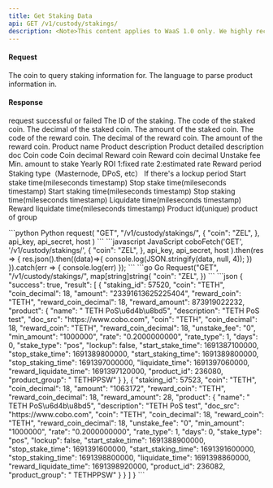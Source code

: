 ```yaml
---
title: Get Staking Data
api: GET /v1/custody/stakings/ 
description: <Note>This content applies to WaaS 1.0 only. We highly recommend that you upgrade to [WaaS 2.0](https://www.cobo.com/developers/v2/guides/overview/introduction).</Note> This endpoint returns a list of staking information for a given coin and language. The response includes staking ID, coin, decimal, amount, reward coin, reward coin decimal, reward amount, and product information. The product information is parsed based on the language parameter.
---
```

#### Request
<ParamField query="coin" type="String" >The coin to query staking information for.</ParamField>
<ParamField query="language" type="String" >The language to parse product information in.</ParamField>

#### Response
<ResponseField name="success" type="bool">request successful or failed</ResponseField>
<ResponseField name="result" type="object[]">
  <Expandable title="object">
    <ResponseField name="staking_id" type="Int" >The ID of the staking.</ResponseField>
    <ResponseField name="coin" type="String" >The code of the staked coin.</ResponseField>
    <ResponseField name="coin_decimal" type="Int" >The decimal of the staked coin.</ResponseField>
    <ResponseField name="amount" type="Int" >The amount of the staked coin.</ResponseField>
    <ResponseField name="reward_coin" type="String" >The code of the reward coin.</ResponseField>
    <ResponseField name="reward_coin_decimal" type="Int" >The decimal of the reward coin.</ResponseField>
    <ResponseField name="reward_amount" type="String" >The amount of the reward coin.</ResponseField>
    <ResponseField name="product" type="object" >
        <Expandable title="object">
            <ResponseField name="name" type="String" >Product name</ResponseField>
            <ResponseField name="description" type="String" >Product description</ResponseField>
            <ResponseField name="doc_src" type="String" >Product detailed description doc</ResponseField>
            <ResponseField name="coin" type="String" >Coin code</ResponseField>
            <ResponseField name="coin_decimal" type="Int" >Coin decimal</ResponseField>
            <ResponseField name="reward_coin" type="String" >Reward coin</ResponseField>
            <ResponseField name="reward_coin_decimal" type="Int" >Reward coin decimal</ResponseField>
            <ResponseField name="unstake_fee" type="String" >Unstake fee</ResponseField>
            <ResponseField name="min_amount" type="String" >Min. amount to stake</ResponseField>
            <ResponseField name="rate" type="String" >Yearly ROI</ResponseField>
            <ResponseField name="rate_type" type="Int" >1:fixed rate 2:estimated rate</ResponseField>
            <ResponseField name="days" type="Int" >Reward period</ResponseField>
            <ResponseField name="stake_type" type="String" >Staking type（Masternode, DPoS, etc）</ResponseField>
            <ResponseField name="lockup" type="Bool" >If there's a lockup period</ResponseField>
            <ResponseField name="start_stake_time" type="Int" >Start stake time(mileseconds timestamp)</ResponseField>
            <ResponseField name="stop_stake_time" type="Int" >Stop stake time(mileseconds timestamp)</ResponseField>
            <ResponseField name="start_staking_time" type="Int" >Start staking time(mileseconds timestamp)</ResponseField>
            <ResponseField name="stop_staking_time" type="Int" >Stop staking time(mileseconds timestamp)</ResponseField>
            <ResponseField name="liquidate_time" type="Int" >Liquidate time(mileseconds timestamp)</ResponseField>
            <ResponseField name="reward_liquidate_time" type="Int" >Reward liquidate time(mileseconds timestamp)</ResponseField>
            <ResponseField name="product_id" type="Int" >Product id(unique)</ResponseField>
            <ResponseField name="product_group" type="String" >product of group </ResponseField>
        </Expandable>
    </ResponseField>
  </Expandable>
</ResponseField>

<RequestExample>
```python Python
request(
    "GET",
    "/v1/custody/stakings/",
    {
        "coin": "ZEL",
    },
    api_key, api_secret, host
)
```
```javascript JavaScript
coboFetch('GET', '/v1/custody/stakings/',
        {
            "coin": "ZEL",
        },
        api_key, api_secret, host
    ).then(res => {
        res.json().then((data)=>{
            console.log(JSON.stringify(data, null, 4));
        })
    }).catch(err => {
        console.log(err)
    });
```
```go Go
Request("GET", "/v1/custody/stakings/", map[string]string{
    "coin": "ZEL",
})
```
</RequestExample>

<ResponseExample>
```json
{
  "success": true,
  "result": [
  {
    "staking_id": 57520,
    "coin": "TETH",
    "coin_decimal": 18,
    "amount": "23391613625225404",
    "reward_coin": "TETH",
    "reward_coin_decimal": 18,
    "reward_amount": 873919022232,
    "product": {
      "name": " TETH PoS\u6d4b\u8bd5",
      "description": "TETH PoS test",
      "doc_src": "https://www.cobo.com",
      "coin": "TETH",
      "coin_decimal": 18,
      "reward_coin": "TETH",
      "reward_coin_decimal": 18,
      "unstake_fee": "0",
      "min_amount": "1000000",
      "rate": "0.2000000000",
      "rate_type": 1,
      "days": 0,
      "stake_type": "pos",
      "lockup": false,
      "start_stake_time": 1691387100000,
      "stop_stake_time": 1691389800000,
      "start_staking_time": 1691389800000,
      "stop_staking_time": 1691397000000,
      "liquidate_time": 1691397060000,
      "reward_liquidate_time": 1691397120000,
      "product_id": 236080,
      "product_group": " TETHPPSW"
    }
  },
  {
    "staking_id": 57523,
    "coin": "TETH",
    "coin_decimal": 18,
    "amount": "1063172",
    "reward_coin": "TETH",
    "reward_coin_decimal": 18,
    "reward_amount": 28,
    "product": {
      "name": " TETH PoS\u6d4b\u8bd5",
      "description": "TETH PoS test",
      "doc_src": "https://www.cobo.com",
      "coin": "TETH",
      "coin_decimal": 18,
      "reward_coin": "TETH",
      "reward_coin_decimal": 18,
      "unstake_fee": "0",
      "min_amount": "1000000",
      "rate": "0.2000000000",
      "rate_type": 1,
      "days": 0,
      "stake_type": "pos",
      "lockup": false,
      "start_stake_time": 1691388900000,
      "stop_stake_time": 1691391600000,
      "start_staking_time": 1691391600000,
      "stop_staking_time": 1691398800000,
      "liquidate_time": 1691398860000,
      "reward_liquidate_time": 1691398920000,
      "product_id": 236082,
      "product_group": " TETHPPSW"
    }
  }
  ]
}
```
</ResponseExample>
